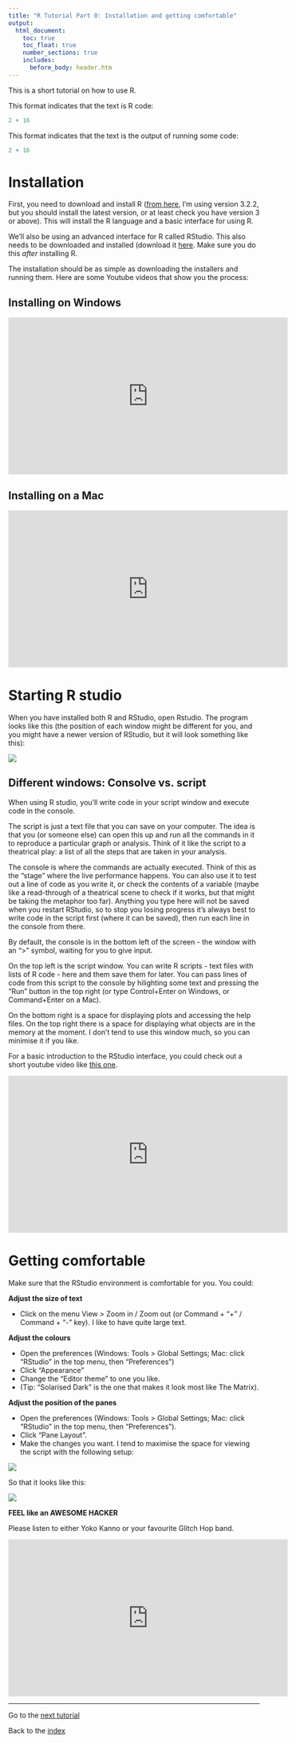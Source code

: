 ```yaml
---
title: "R Tutorial Part 0: Installation and getting comfortable"
output:
  html_document:
    toc: true
    toc_float: true
    number_sections: true
    includes:
      before_body: header.htm
---
```




This is a short tutorial on how to use R.  

This format indicates that the text is R code:

```r
2 + 16
```

This format indicates that the text is the output of running some code:

```r
2 + 16
```

# Installation

First, you need to download and install R ([from here](http://ftp5.gwdg.de/pub/misc/cran/), I'm using version 3.2.2, but you should install the latest version, or at least check you have version 3 or above). This will install the R language and a basic interface for using R.

We'll also be using an advanced interface for R called RStudio. This also needs to be downloaded and installed (download it [here](https://www.rstudio.com/). Make sure you do this *after* installing R.

The installation should be as simple as downloading the installers and running them. Here are some Youtube videos that show you the process:

## Installing on Windows

<iframe width="560" height="315" src="https://www.youtube.com/embed/VLWaED9jTiA" frameborder="0" allowfullscreen></iframe>

## Installing on a Mac

<iframe width="560" height="315" src="https://www.youtube.com/embed/by5HyJX6H1I" frameborder="0" allowfullscreen></iframe>


# Starting R studio

When you have installed both R and RStudio, open Rstudio. The program looks like this (the position of each window might be different for you, and you might have a newer version of RStudio, but it will look something like this):

![](images/RStudio.png)

## Different windows: Consolve vs. script

When using R studio, you'll write code in your script window and execute code in the console.

The script is just a text file that you can save on your computer. The idea is that you (or someone else) can open this up and run all the commands in it to reproduce a particular graph or analysis. Think of it like the script to a theatrical play: a list of all the steps that are taken in your analysis.

The console is where the commands are actually executed. Think of this as the "stage" where the live performance happens. You can also use it to test out a line of code as you write it, or check the contents of a variable (maybe like a read-through of a theatrical scene to check if it works, but that might be taking the metaphor too far). Anything you type here will not be saved when you restart RStudio, so to stop you losing progress it's always best to write code in the script first (where it can be saved), then run each line in the console from there.

By default, the console is in the bottom left of the screen - the window with an ">" symbol, waiting for you to give input.

On the top left is the script window. You can write R scripts - text files with lists of R code - here and them save them for later. You can pass lines of code from this script to the console by hilighting some text and pressing the "Run" button in the top right (or type Control+Enter on Windows, or Command+Enter on a Mac).

On the bottom right is a space for displaying plots and accessing the help files. On the top right there is a space for displaying what objects are in the memory at the moment. I don't tend to use this window much, so you can minimise it if you like.

For a basic introduction to the RStudio interface, you could check out a short youtube video like [this one](https://www.youtube.com/watch?v=5YmcEYTSN7k).


<iframe width="560" height="315" src="https://www.youtube.com/embed/5YmcEYTSN7k" frameborder="0" allowfullscreen></iframe>

# Getting comfortable

Make sure that the RStudio environment is comfortable for you. You could:

**Adjust the size of text**

-  Click on the menu View > Zoom in / Zoom out (or Command + "+" / Command + "-" key). I like to have quite large text.

**Adjust the colours**

-  Open the preferences (Windows: Tools > Global Settings; Mac: click "RStudio" in the top menu, then "Preferences")
-  Click "Appearance"
-  Change the "Editor theme" to one you like.
-  (Tip: "Solarised Dark" is the one that makes it look most like The Matrix).

**Adjust the position of the panes**

-  Open the preferences (Windows: Tools > Global Settings; Mac: click "RStudio" in the top menu, then "Preferences").
-  Click "Pane Layout".
-  Make the changes you want. I tend to maximise the space for viewing the script with the following setup:

![](images/RScreenSettings.png)

So that it looks like this:

![](images/RScreenAlt.png)


**FEEL like an AWESOME HACKER**

Please listen to either Yoko Kanno or your favourite Glitch Hop band.

<iframe width="560" height="315" src="https://www.youtube.com/embed/lBfYXE098bA" frameborder="0" allowfullscreen></iframe>


---------------

Go to the [next tutorial](IntroToR_1.html)

Back to the [index](../index.html)
